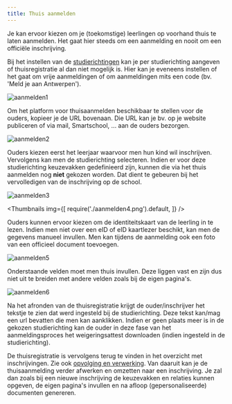 ```yaml
---
title: Thuis aanmelden
---
```


Je kan ervoor kiezen om je (toekomstige) leerlingen op voorhand thuis te laten aanmelden. Het gaat hier steeds om een aanmelding en nooit om een officiële inschrijving. 

Bij het instellen van de [studierichtingen](/inschrijvingen/opstart_config/studierichting/) kan je per studierichting aangeven of thuisregistratie al dan niet mogelijk is. Hier kan je eveneens instellen of het gaat om vrije aanmeldingen of om aanmeldingen mits een code (bv. 'Meld je aan Antwerpen'). 

![aanmelden1](./aanmelden1.png)

Om het platform voor thuisaanmelden beschikbaar te stellen voor de ouders, kopieer je de URL bovenaan. Die URL kan je bv. op je website publiceren of via mail, Smartschool, ... aan de ouders bezorgen. 

![aanmelden2](./aanmelden2.png)

Ouders kiezen eerst het leerjaar waarvoor men hun kind wil inschrijven. Vervolgens kan men de studierichting selecteren. 
Indien er voor deze studierichting keuzevakken gedefinieerd zijn, kunnen die via het thuis aanmelden nog **niet** gekozen worden. Dat dient te gebeuren bij het vervolledigen van de inschrijving op de school.  

![aanmelden3](./aanmelden3.png)

<Thumbnails img={[
    require('./aanmelden4.png').default, 
]} />

Ouders kunnen ervoor kiezen om de identiteitskaart van de leerling in te lezen. Indien men niet over een eID of eID kaartlezer beschikt, kan men de gegevens manueel invullen. Men kan tijdens de aanmelding ook een foto van een officieel document toevoegen. 

![aanmelden5](./aanmelden5.png)

Onderstaande velden moet men thuis invullen. Deze liggen vast en zijn dus niet uit te breiden met andere velden zoals bij de eigen pagina's. 

![aanmelden6](./aanmelden6.png)

Na het afronden van de thuisregistratie krijgt de ouder/inschrijver het tekstje te zien dat werd ingesteld bij de studierichting. Deze tekst kan/mag een url bevatten die men kan aanklikken. Indien er geen plaats meer is in de gekozen studierichting kan de ouder in deze fase van het aanmeldingsproces het weigeringsattest downloaden (indien ingesteld in de studierichting). 

De thuisregistratie is vervolgens terug te vinden in het overzicht met inschrijvingen. Zie ook [opvolging en verwerking](/inschrijvingen/verwerking/opvolging_verwerking/). Van daaruit kan je de thuisaanmelding verder afwerken en omzetten naar een inschrijving. Je zal dan zoals bij een nieuwe inschrijving de keuzevakken en relaties kunnen opgeven, de eigen pagina's invullen en na afloop (gepersonaliseerde) documenten genereren.  

